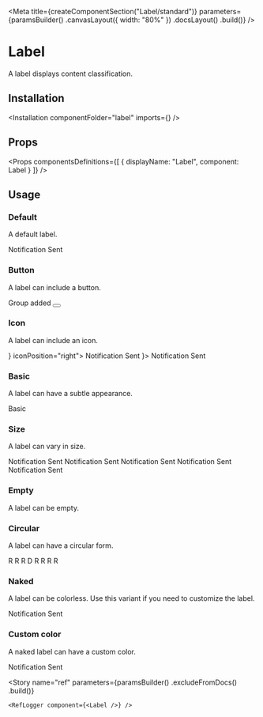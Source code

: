 
<Meta
    title={createComponentSection("Label/standard")}
    parameters={paramsBuilder()
        .canvasLayout({ width: "80%" })
        .docsLayout(<ReactComponentsLayout semanticPath="/elements/label" />)
        .build()}
/>

# Label

A label displays content classification.

## Installation

<Installation componentFolder="label" imports={<Imports />} />

## Props

<HocWarning componentName="Label" semanticPath="/elements/label" />

<Props
    componentsDefinitions={[
        { displayName: "Label", component: Label }
    ]}
/>

## Usage

### Default

A default label.

<Preview>
    <Story name="default">
        <Label>Notification Sent</Label>
    </Story>
</Preview>

### Button

A label can include a button.

<Preview>
    <Story name="button">
        <Label button>
            Group added
            <Button type="button" icon circular size="tiny" ghost>
                <CloseIcon />
            </Button>
        </Label>
    </Story>
</Preview>

### Icon

A label can include an icon.

<Preview>
    <Story name="icon">
        <div className="flex items-space-between">
            <Label icon={<MagnifierIcon />} iconPosition="right">
                Notification Sent
            </Label>
            <Label icon={<CommunicationIcon />}>
                Notification Sent
            </Label>
        </div>
    </Story>
</Preview>

### Basic

A label can have a subtle appearance.

<Preview>
    <Story name="basic">
        <Label basic>Basic</Label>
    </Story>
</Preview>

### Size

A label can vary in size.

<Preview>
    <Story name="size">
        <div className="flex items-end items-space-between">
            <Label size="mini">Notification Sent</Label>
            <Label size="tiny">Notification Sent</Label>
            <Label size="small">Notification Sent</Label>
            <Label>Notification Sent</Label>
            <Label size="large">Notification Sent</Label>
        </div>
    </Story>
</Preview>

### Empty

A label can be empty.

<Preview>
    <Story name="empty">
        <Label circular size="tiny" empty color="red" />
    </Story>
</Preview>

### Circular

A label can have a circular form.

<Preview>
    <Story name="circular">
        <div className="flex items-end items-space-between">
            <Label circular size="mini">R</Label>
            <Label circular size="tiny">R</Label>
            <Label circular size="small">R</Label>
            <Label circular>D</Label>
            <Label circular size="large">R</Label>
            <Label circular size="big">R</Label>
            <Label circular size="huge">R</Label>
            <Label circular size="massive">R</Label>
        </div>
    </Story>
</Preview>

### Naked

A label can be colorless. Use this variant if you need to customize the label.

<Preview>
    <Story name="naked">
        <div>
            <Label naked>Notification Sent</Label>
        </div>
    </Story>
</Preview>

### Custom color

A naked label can have a custom color.

<Preview>
    <Story name="custom-color">
        <Label
            naked
            style={{
                backgroundColor: "#FFF6E7",
                color: "var(--marine-500)",
                border: "1px solid #FEE9C3"
            }}
        >
            Notification Sent
        </Label>
    </Story>
</Preview>

<Story
    name="ref"
    parameters={paramsBuilder()
        .excludeFromDocs()
        .build()}
>
    <RefLogger component={<Label />} />
</Story>



